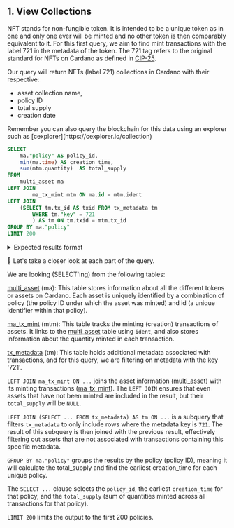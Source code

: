 
## 1. View Collections

NFT stands for non-fungible token. It is intended to be a unique token as in one and only one ever will be minted and no other token is then comparably equivalent to it. For this first query, we aim to find mint transactions with the label 721 in the metadata of the token. The 721 tag refers to the original standard for NFTs on Cardano as defined in [CIP-25](https://cips.cardano.org/cip/CIP-25).

Our query will return NFTs (label 721) collections in Cardano with their respective:

- asset collection name,
- policy ID
- total supply
- creation date

<Callout type="info" emoji="ℹ️">
Remember you can also query the blockchain for this data using an explorer such as [cexplorer](https://cexplorer.io/collection)

</Callout>


```sql
SELECT
	ma."policy" AS policy_id,
	min(ma.time) AS creation_time,
	sum(mtm.quantity)  AS total_supply
FROM 
   	multi_asset ma
LEFT JOIN 
    	ma_tx_mint mtm ON ma.id = mtm.ident
LEFT JOIN 
	(SELECT tm.tx_id AS txid FROM tx_metadata tm 
		WHERE tm."key" = 721
		) AS tm ON tm.txid = mtm.tx_id
GROUP BY ma."policy"
LIMIT 200
```

<details>
<summary>
Expected results format
</summary>

```sql
policy_id                                                | creation_time             | total_supply		
---------------------------------------------------------+---------------------------+-------------
00000002df633853f6a47465c9496721d2d5b1291b8398016c0e87ae | 2021-03-01 21:47:37.000   | 1
0000002c60240315c2371636214cf686e08a391742bff8f8b8ed56be | 2023-06-22 00:28:48.000   | 2
000000adf8fcbdf03a5c154123aff674edf287fb13532a343b617fb2 | 2021-06-25 01:20:11.000   | 1
000006126365b110b339bd39c5b5c0fc89eb146cc186ba8c90a3c9ca | 2021-07-22 00:00:26.000   | 48
000020225c7dbf1e33be4961727348c002f0ffaf115e538f54201986 | 2022-04-04 21:22:31.000   | 21
        ....                                             |  ....                     | ....

(Note: results trimmed for readability) 
             
```

</details>

🔎 Let's take a closer look at each part of the query. 

We are looking (SELECT'ing) from the following tables:

[multi_asset](https://github.com/cardano-foundation/cf-ledger-sync/blob/main/docs/pages/schema.md#multi_asset) (ma): This table stores information about all the different tokens or assets on Cardano. Each asset is uniquely identified by a combination of policy (the policy ID under which the asset was minted) and id (a unique identifier within that policy).

[ma_tx_mint](https://github.com/cardano-foundation/cf-ledger-sync/blob/main/docs/pages/schema.md#ma_tx_mint) (mtm): This table tracks the minting (creation) transactions of assets. It links to the [multi_asset](https://github.com/cardano-foundation/cf-ledger-sync/blob/main/docs/pages/schema.md#multi_asset) table using `ident`, and also stores information about the quantity minted in each transaction.

[tx_metadata](https://github.com/cardano-foundation/cf-ledger-sync/blob/main/docs/pages/schema.md#tx_metadata) (tm): This table holds additional metadata associated with transactions, and for this query, we are filtering on metadata with the key '721'.

`LEFT JOIN ma_tx_mint ON ...` joins the asset information ([multi_asset](https://github.com/cardano-foundation/cf-ledger-sync/blob/main/docs/pages/schema.md#multi_asset)) with its minting transactions ([ma_tx_mint](https://github.com/cardano-foundation/cf-ledger-sync/blob/main/docs/pages/schema.md#ma_tx_mint)). The `LEFT JOIN` ensures that even assets that have not been minted are included in the result, but their `total_supply` will be `NULL`.

`LEFT JOIN (SELECT ... FROM tx_metadata) AS tm ON ...` is a subquery that filters `tx_metadata` to only include rows where the metadata key is `721`.  The result of this subquery is then joined with the previous result, effectively filtering out assets that are not associated with transactions containing this specific metadata.

`GROUP BY ma."policy"` groups the results by the policy (policy ID), meaning it will calculate the total_supply and find the earliest creation_time for each unique policy.

The `SELECT ...` clause selects the `policy_id`, the earliest `creation_time` for that policy, and the `total_supply` (sum of quantities minted across all transactions for that policy).

`LIMIT 200` limits the output to the first 200 policies.
